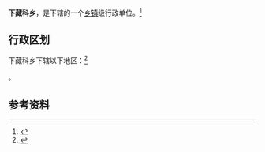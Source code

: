 {{中国乡级行政区|63/26/23/205/000}}

'''下藏科乡'''，是{{PRC admin/fullname|63/26/23/205/000|3}}下辖的一个[[乡镇|乡镇]]级行政单位。<ref>{{PRC admin/ref sgc|{{PRC admin/parent|63/26/23/205/000}}}}</ref>

== 行政区划 ==

下藏科乡下辖以下地区：<ref>{{PRC admin/ref sgc|63/26/23/205/000}}</ref>

{{PRC admin/children|63/26/23/205/000}}。

== 参考资料 ==

{{reflist}}

{{行政区划小作品}}
{{PRC admin/navcat|63/26/23/205/000}}
